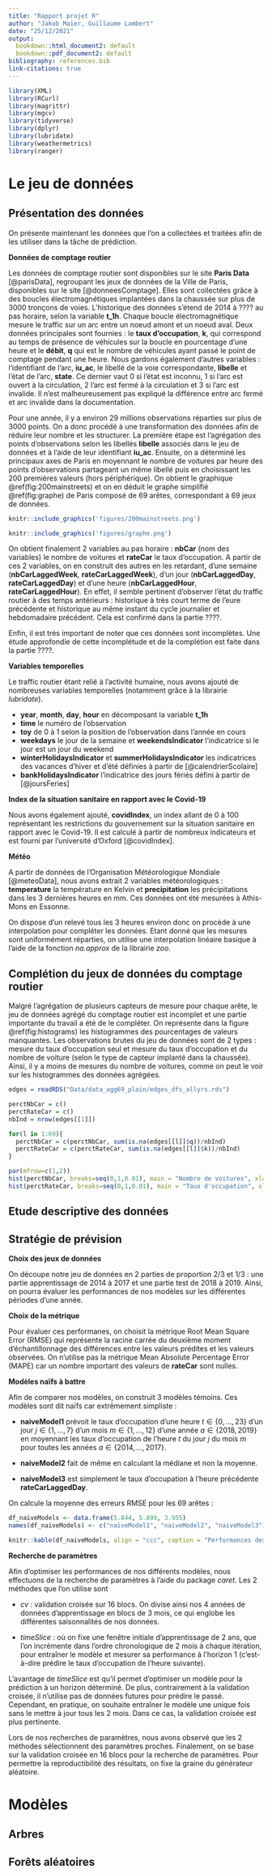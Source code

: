 ```yaml
---
title: "Rapport projet R"
author: "Jakob Maier, Guillaume Lambert"
date: "25/12/2021"
output:
  bookdown::html_document2: default
  bookdown::pdf_document2: default
bibliography: references.bib
link-citations: true
---
```


```r
library(XML)
library(RCurl)
library(magrittr)
library(mgcv)
library(tidyverse)
library(dplyr)
library(lubridate)
library(weathermetrics)
library(ranger)
```


# Le jeu de données

## Présentation des données

On présente maintenant les données que l'on a collectées et traitées afin de les utiliser dans la tâche de prédiction. 

**Données de comptage routier**

Les données de comptage routier sont disponibles sur le site **Paris Data** [@parisData], regroupant les jeux de données de la Ville de Paris, disponibles sur le site [@donneesComptage]. Elles sont collectées grâce à des boucles électromagnétiques implantées dans la chaussée sur plus de 3000 tronçons de voies. L'historique des données s'étend de 2014 à ???? au pas horaire, selon la variable **t_1h**. Chaque boucle électromagnétique mesure le traffic sur un arc entre un noeud amont et un noeud aval. Deux données principales sont fournies : le **taux d'occupation**, **k**, qui correspond au temps de présence de véhicules sur la boucle en pourcentage d’une heure et le **débit**, **q** qui est  le nombre de véhicules ayant passé le point de comptage pendant une heure. Nous gardons également d'autres variables : l'identifiant de l'arc, **iu_ac**, le libellé de la voie correspondante, **libelle** et l'état de l'arc, **state**. Ce dernier vaut 0 si l'état est inconnu, 1 si l'arc est ouvert à la circulation, 2 l'arc est fermé à la circulation et 3 si l'arc est invalide. Il n'est malheureusement pas expliqué la différence entre arc fermé et arc invalide dans la documentation. 

Pour une année, il y a environ 29 millions observations réparties sur plus de 3000 points. On a donc procédé à une transformation des données afin de réduire leur nombre et les structurer. La première étape est l'agrégation des points d'observations selon les libellés **libelle** associés dans le jeu de données et à l'aide de leur identifiant **iu_ac**. Ensuite, on a déterminé les principaux axes de Paris en moyennant le nombre de voitures par heure des points d'observations partageant un même libellé puis en choisissant les 200 premières valeurs (hors périphérique). On obtient le graphique \@ref(fig:200mainstreets) et on en déduit le graphe simplifié \@ref(fig:graphe) de Paris composé de 69 arêtes, correspondant à 69 jeux de données.

```r
knitr::include_graphics('figures/200mainstreets.png')
```

```r
knitr::include_graphics('figures/graphe.png')
```

On obtient finalement 2 variables au pas horaire : **nbCar** (nom des variables) le nombre de voitures et **rateCar** le taux d'occupation. A partir de ces 2 variables, on en construit des autres en les retardant, d'une semaine (**nbCarLaggedWeek**, **rateCarLaggedWeek**), d'un jour (**nbCarLaggedDay**, **rateCarLaggedDay**) et d'une heure (**nbCarLaggedHour**, **rateCarLaggedHour**). En effet, il semble pertinent d'observer l'état du traffic routier à des temps antérieurs : historique à très court terme de l'eure précédente et historique au même instant du cycle journalier et hebdomadaire précédent. Cela est confirmé dans la partie ????.

Enfin, il est très important de noter que ces données sont incomplètes. Une étude approfondie de cette incomplétude et de la complétion est faite dans la partie ????.

**Variables temporelles**

Le traffic routier étant relié à l'activité humaine, nous avons ajouté de nombreuses variables temporelles (notamment grâce à la librairie *lubridate*).

- **year**, **month**, **day**, **hour** en décomposant la variable **t_1h**
- **time** le numéro de l'observation
- **toy** de 0 à 1 selon la position de l'observation dans l'année en cours
- **weekdays** le jour de la semaine et **weekendsIndicator** l'indicatrice si le jour est un jour du weekend
- **winterHolidaysIndicator** et **summerHolidaysIndicator** les indicatrices des vacances d'hiver et d'été définies à partir de [@calendrierScolaire]
- **bankHolidaysIndicator** l'indicatrice des jours fériés défini à partir de [@joursFeries]

**Index de la situation sanitaire en rapport avec le Covid-19**

Nous avons également ajouté, **covidIndex**, un index allant de 0 à 100 représentant les restrictions du gouvernement sur la situation sanitaire en rapport avec le Covid-19. Il est calculé à partir de nombreux indicateurs et est fourni par l'université d'Oxford [@covidIndex].

**Météo**

A partir de données de l'Organisation Météorologique Mondiale [@meteoData], nous avons extrait 2 variables météorologiques : **temperature** la température en Kelvin et **precipitation** les précipitations dans les 3 dernières heures en mm. Ces données ont été mesurées à Athis-Mons en Essonne. 

On dispose d'un relevé tous les 3 heures environ donc on procède à une interpolation pour compléter les données. Etant donné que les mesures sont uniformément réparties, on utilise une interpolation linéaire basique à l'aide de la fonction *na.approx* de la librairie *zoo*.

## Complétion du jeux de données du comptage routier

Malgré l'agrégation de plusieurs capteurs de mesure pour chaque arête, le jeu de données agrégé du comptage routier est incomplet et une partie importante du travail a été de le compléter. On représente dans la figure \@ref(fig:histograms) les histogrammes des pourcentages de valeurs manquantes. Les observations brutes du jeu de données sont de 2 types : mesure du taux d'occupation seul et mesure du taux d'occupation et du nombre de voiture (selon le type de capteur implanté dans la chaussée). Ainsi, il y a moins de mesures du nombre de voitures, comme on peut le voir sur les histogrammes des données agrégées. 

```r
edges = readRDS("Data/data_agg69_plain/edges_dfs_allyrs.rds")

perctNbCar = c()
perctRateCar = c()
nbInd = nrow(edges[[1]])

for(l in 1:69){
  perctNbCar = c(perctNbCar, sum(is.na(edges[[l]]$q))/nbInd)
  perctRateCar = c(perctRateCar, sum(is.na(edges[[l]]$k))/nbInd)
}

par(mfrow=c(1,2)) 
hist(perctNbCar, breaks=seq(0,1,0.01), main = "Nombre de voitures", xlab = "% de valeurs manquantes", ylab = "Effectif")
hist(perctRateCar, breaks=seq(0,1,0.01), main = "Taux d'occupation", xlab = "% de valeurs manquantes", ylab = "Effectif")
```

## Etude descriptive des données

## Stratégie de prévision

**Choix des jeux de données**

On découpe notre jeu de données en 2 parties de proportion 2/3 et 1/3 : une partie apprentissage de 2014 à 2017 et une partie test de 2018 à 2019. Ainsi, on pourra évaluer les performances de nos modèles sur les différentes périodes d'une année. 

**Choix de la métrique**

Pour évaluer ces performanes, on choisit la métrique Root Mean Square Error (RMSE) qui représente la racine carrée du deuxième moment d'échantillonnage des différences entre les valeurs prédites et les valeurs observées. On n'utilise pas la métrique Mean Absolute Percentage Error (MAPE) car un nombre important des valeurs de **rateCar** sont nulles. 

**Modèles naïfs à battre**

Afin de comparer nos modèles, on construit 3 modèles témoins. Ces modèles sont dit naïfs car extrêmement simpliste :

* **naiveModel1** prévoit le taux d'occupation d'une heure $t \in \{ 0, \dots, 23 \}$ d'un jour $j \in \{ 1, \dots, 7\}$ d'un mois $m \in \{ 1, \dots, 12 \}$ d'une année $a \in \{ 2018, 2019 \}$ en moyennant les taux d'occupation de l'heure $t$ du jour $j$ du mois $m$ pour toutes les années $a \in \{ 2014, \dots, 2017 \}$.

* **naiveModel2** fait de même en calculant la médiane et non la moyenne.

* **naiveModel3** est simplement le taux d'occupation à l'heure précédente **rateCarLaggedDay**.

On calcule la moyenne des erreurs RMSE pour les 69 arêtes :

```r
df_naiveModels <- data.frame(5.844, 5.899, 3.955)
names(df_naiveModels) <- c("naiveModel1", "naiveModel2", "naiveModel3")

knitr::kable(df_naiveModels, align = "ccc", caption = "Performances des modèles naïfs témoins")
```

**Recherche de paramètres**

Afin d'optimiser les performances de nos différents modèles, nous effectuons de la recherche de paramètres à l'aide du package *caret*. Les 2 méthodes que l'on utilise sont

* *cv* : validation croisée sur 16 blocs. On divise ainsi nos 4 années de données d'apprentissage en blocs de 3 mois, ce qui englobe les différentes saisonnalités de nos données.

* *timeSlice* : où on fixe une fenêtre initiale d'apprentissage de 2 ans, que l'on incrémente dans l'ordre chronologique de 2 mois à chaque itération, pour entraîner le modèle et mesurer sa performance à l'horizon 1 (c'est-à-dire prédire le taux d'occupation de l'heure suivante).  

L'avantage de *timeSlice* est qu'il permet d'optimiser un modèle pour la prédiction à un horizon déterminé. De plus, contrairement à la validation croisée, il n'utilise pas de données futures pour prédire le passé. Cependant, en pratique, on souhaite entraîner le modèle une unique fois sans le mettre à jour tous les 2 mois. Dans ce cas, la validation croisée est plus pertinente. 

Lors de nos recherches de paramètres, nous avons observé que les 2 méthodes sélectionnent des paramètres proches. Finalement, on se base sur la validation croisée en 16 blocs pour la recherche de paramètres. Pour permettre la reproductibilité des résultats, on fixe la graine du générateur aléatoire.

# Modèles

## Arbres

## Forêts aléatoires





















































